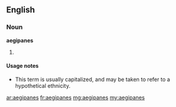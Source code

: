 ==English==

===Noun===
'''aegipanes'''

# {{rare}} {{plural of|aegipan}}

====Usage notes====
* This term is usually capitalized, and may be taken to refer to a hypothetical ethnicity.

[[ar:aegipanes]]
[[fr:aegipanes]]
[[mg:aegipanes]]
[[my:aegipanes]]